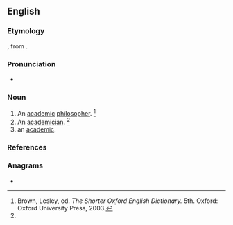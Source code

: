 ==English==

===Etymology===
{{bor|en|fr|académiste}}, from {{m|fr|académie||academy}}.

===Pronunciation===
* {{a|US}} {{IPA|en|/əˈkæd.ɪ.mɪst/}}

===Noun===
{{en-noun}}

# An [[academic]] [[philosopher]]. {{defdate|First attested in the mid 17th century.}}<ref name=SOED>Brown, Lesley, ed. ''The Shorter Oxford English Dictionary.'' 5th. Oxford: Oxford University Press, 2003.</ref>
# An [[academician]]. {{defdate|First attested in the mid 17th century.}}<ref name=SOED/>
# an [[academic]].

===References===
<references/>

===Anagrams===
* {{anagrams|en|a=aacdeimst|Steadicam|acetamids|camisated}}